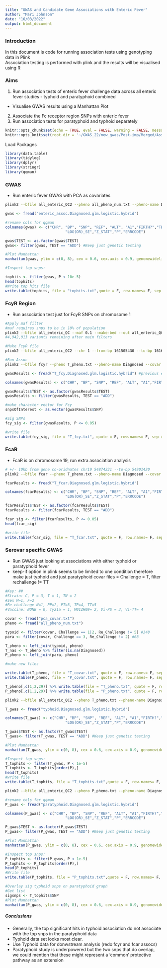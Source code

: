 ```yaml
---
title: "GWAS and Candidate Gene Associations with Enteric Fever"
author: "Mari Johnson"
date: "16/03/2022"
output: html_document
---
```


### Introduction

In this document is code for running association tests using genotyping data in Plink\
Association testing is performed with plink and the results will be visualised using R\


### Aims

1.  Run association tests of enteric fever challenge data across all enteric fever studies - typhoid and paratyphoid combined
  - Visualise GWAS results using a Manhattan Plot
2. Associate the Fc receptor region SNPs with enteric fever
3. Run association tests for paratyphoid and typhoid separately 


```r
knitr::opts_chunk$set(echo = TRUE, eval = FALSE, warning = FALSE, message = FALSE)
knitr::opts_knit$set(root.dir = '~/GWAS_22/new_gwas/Post-imp/Merged/Assoc/')
```
Load Packages
```r
library(data.table)
library(tidylog)
library(dplyr)
library(stringr)
library(qqman)
```
### GWAS

- Run enteric fever GWAS with PCA as covariates

```bash
plink2 --bfile all_enteric_QC2 --pheno all_pheno_num.txt --pheno-name Diagnosed --covar pca_covar.txt --covar-name Sex, Challenge, Dose, Vaccine, Age, Re_Challenge, PC1, PC2, PC3, PC4, PC5 --keep-if Re_Challenge = 1 --covar-variance-standardize --glm --out fcy--covar-variance-standardize --glm --out enteric_assoc
```

```r

gwas <- fread("enteric_assoc.Diagnosed.glm.logistic.hybrid")

#rename cols for qqman
colnames(gwas) <- c("CHR", "BP", "SNP", "REF", "ALT", "A1","FIRTH?","TEST","OBS_CT","OR",        
                           "LOG(OR)_SE","Z_STAT","P","ERRCODE")

gwas$TEST <- as.factor(gwas$TEST)
gwas<- filter(gwas, TEST == "ADD") #Keep just genetic testing

#Plot Manhattan
manhattan(gwas, ylim = c(0, 8), cex = 0.6, cex.axis = 0.9, genomewideline = F, col = c("darkgrey", "skyblue"))

#Inspect top snps:

tophits <- filter(gwas, P < 10e-5)
head(tophits)
#Write top hits file 
write.table(tophits, file = "tophits.txt",quote = F, row.names= F, sep = "\t")
```
### FcyR Region

- Run association test just for FcyR SNPs on chromosome 1
```bash
#Apply maf filter
#maf requires snps to be in 10% of population
plink2 --bfile all_enteric_QC --maf 0.1 --make-bed --out all_enteric_QC2
#4,942,013 variants remaining after main filters

#Make FcyR file
plink2 --bfile all_enteric_QC2 --chr 1 --from-bp 161505430 --to-bp 161678022 -make-bed --out fcyr

#Run Assoc
plink2 --bfile fcyr --pheno T_pheno.txt --pheno-name Diagnosed --covar T_covar.txt --covar-name Sex, Challenge, Dose, Vaccine, Age, Re_Challenge, PC1, PC2, PC3, PC4, PC5 --covar-variance-standardize --glm --out T_fcy
```

```r
gwasResults <- fread("T_fcy.Diagnosed.glm.logistic.hybrid") #previous enteric version is just fcy

colnames(gwasResults) <- c("CHR", "BP", "SNP", "REF", "ALT", "A1","FIRTH?","TEST","OBS_CT","OR",        "LOG(OR)_SE","Z_STAT","P","ERRCODE")

gwasResults$TEST <- as.factor(gwasResults$TEST)
gwasResults <- filter(gwasResults, TEST == "ADD")

#make character vector for Fcy
snpsOfInterest <- as.vector(gwasResults$SNP)

#Sig SNPs
fcy_sig <- filter(gwasResults, P <= 0.05)

#write file 
write.table(fcy_sig, file = "T_fcy.txt", quote = F, row.names= F, sep = "\t")

```

### FcaR

- FcaR is on chromosome 19, run extra association analysis

```bash
# +/- 10kb from gene co-oridnates chr19 54874231 --to-bp 54901420
plink2 --bfile fcar --pheno T_pheno.txt --pheno-name Diagnosed --covar T_covar.txt --covar-name Sex, Challenge, Dose, Vaccine, Age, Re_Challenge, PC1, PC2, PC3, PC4, PC5 --covar-variance-standardize --glm --out T_fcar
```

```r
fcarResults <- fread("T_fcar.Diagnosed.glm.logistic.hybrid")

colnames(fcarResults) <- c("CHR", "BP", "SNP", "REF", "ALT", "A1","FIRTH?","TEST","OBS_CT","OR",        
                           "LOG(OR)_SE","Z_STAT","P","ERRCODE")

fcarResults$TEST <- as.factor(fcarResults$TEST)
fcarResults <- filter(fcarResults, TEST == "ADD")

fcar_sig <- filter(fcarResults, P <= 0.05)
head(fcar_sig)

#write file 
write.table(fcar_sig, file = "T_fcar.txt", quote = F, row.names= F, sep = "\t")
```
### Serovar specific GWAS

- Run GWAS just looking at associations with either typhoid or paratyphoid fever
- keep-if option in plink seems to be limited to one condition therefore make just typhoid and just paratyphoid covar files = Challenge = T, filter rechallenge != TT

```r

#Key: ##
#Strain: C, P = 3, T = 1, TN = 2
#Sex M=1, F=2
#Re-challenge N=1, PP=2, PT=3, TP=4, TT=5
#Vaccine: NONE = 0, Ty21a = 1, M01ZH09= 2, Vi-PS = 3, Vi-TT= 4

covar <- fread("pca_covar.txt")
pheno <- fread("all_pheno_num.txt")

typoid <- filter(covar, Challenge == 1|2, Re_Challenge != 5) #348
para <- filter(covar, Challenge == 3, Re_Challenge != 2) #68

T_pheno <- left_join(typoid, pheno)
T_nas <- T_pheno %>% filter(is.na(Diagnosed))
P_pheno <- left_join(para, pheno)

#make new files 

write.table(T_pheno, file = "T_covar.txt", quote = F, row.names= F, sep = "\t")
write.table(P_pheno, file = "P_covar.txt", quote = F, row.names= F, sep = "\t")

T_pheno[,c(1,2,29)] %>% write.table(file = "T_pheno.txt", quote = F, row.names= F, sep = "\t")
P_pheno[,c(1,2,29)] %>% write.table(file = "P_pheno.txt", quote = F, row.names= F, sep = "\t")
```
```bash

plink2 --bfile all_enteric_QC2 --pheno T_pheno.txt --pheno-name Diagnosed --covar T_covar.txt --covar-name Sex, Challenge, Dose, Vaccine, Age, Re_Challenge, PC1, PC2, PC3, PC4, PC5 --covar-variance-standardize --glm --out typhoid
```
```r

T_gwas <- fread("typhoid.Diagnosed.glm.logistic.hybrid")

colnames(T_gwas) <- c("CHR", "BP", "SNP", "REF", "ALT", "A1","FIRTH?","TEST","OBS_CT","OR",        
                           "LOG(OR)_SE","Z_STAT","P","ERRCODE")

T_gwas$TEST <- as.factor(T_gwas$TEST)
T_gwas<- filter(T_gwas, TEST == "ADD") #Keep just genetic testing

#Plot Manhattan
manhattan(T_gwas, ylim = c(0, 8), cex = 0.6, cex.axis = 0.9, genomewideline = F, col = c("darkgrey", "darkslategray3"))

#Inspect top snps:
T_tophits <- filter(T_gwas, P < 1e-5)
T_tophits <- T_tophits[order(P),]
head(T_tophits)
#write file 
write.table(T_tophits, file = "T_tophits.txt",quote = F, row.names= F, sep = "\t")
```

```bash
plink2 --bfile all_enteric_QC2 --pheno P_pheno.txt --pheno-name Diagnosed --covar P_covar.txt --covar-name Sex, Dose, Age, Re_Challenge, PC1, PC2, PC3, PC4, PC5 --covar-variance-standardize --glm --out paratyphoid
```
```r
#rename cols for qqman
P_gwas <- fread("paratyphoid.Diagnosed.glm.logistic.hybrid")

colnames(P_gwas) <- c("CHR", "BP", "SNP", "REF", "ALT", "A1","FIRTH?","TEST","OBS_CT","OR",        
                           "LOG(OR)_SE","Z_STAT","P","ERRCODE")

P_gwas$TEST <- as.factor(P_gwas$TEST)
P_gwas<- filter(P_gwas, TEST == "ADD") #Keep just genetic testing

#Plot Manhattan
manhattan(P_gwas, ylim = c(0, 8), cex = 0.6, cex.axis = 0.9, genomewideline = F, col = c("darkgrey", "darkorchid"))

#Inspect top snps:
P_tophits <- filter(P_gwas, P < 1e-5)
P_tophits <- P_tophits[order(P),]
head(P_tophits)
#Write file 
write.table(P_tophits, file = "P_tophits.txt",quote = F, row.names= F, sep = "\t")

```
```r

#Overlay sig typhoid snps on paratyphoid graph
#Get list 
sigsnps <- T_tophits$SNP
#Plot Manhattan
manhattan(P_gwas, ylim = c(0, 8), cex = 0.6, cex.axis = 0.9, genomewideline = F, col = c("darkgrey", "darkorchid"), highlight = sigsnps)

```
##### Conclusions

- Generally, the top significant hits in typhoid association do not associate with the top snps in the paratyphoid data
- Typhoid data set looks most clear. 
- Use Typhoid data for donwstream analysis (redo fcyr and fcar assocs)
- Paratyphoid study is underpowered but the two snps that do overlap, we could mention that these might represent a 'common' protective pathway as an extension
